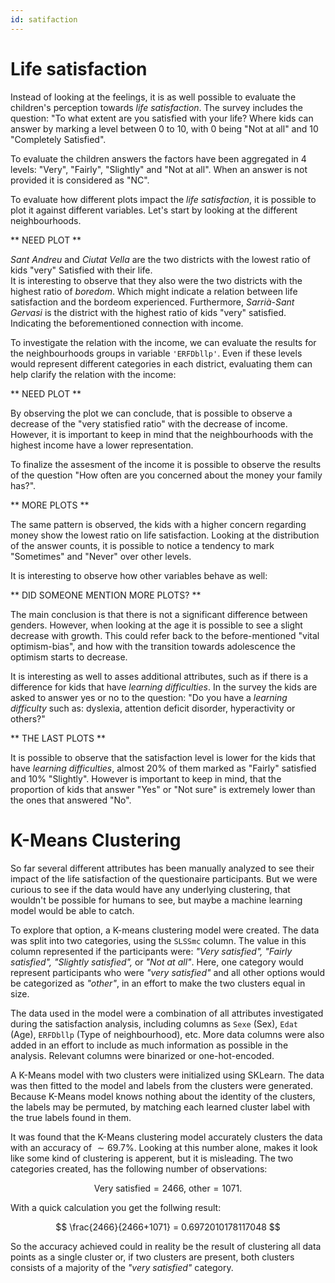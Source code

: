 ```yaml
---
id: satifaction
---
```


# Life satisfaction

Instead of looking at the feelings, it is as well possible to evaluate the children's perception towards _life satisfaction_. 
The survey includes the question: "To what extent are you satisfied with your life? 
Where kids can answer by marking a level between 0 to 10, with 0 being "Not at all" and 10 "Completely Satisfied". 

To evaluate the children answers the factors have been aggregated in 4 levels: "Very", "Fairly", "Slightly" and "Not at all". 
When an answer is not provided it is considered as "NC".

To evaluate how different plots impact the  _life satisfaction_, it is possible to plot it against different variables. 
Let's start by looking at the different neighbourhoods.


** NEED PLOT **


_Sant Andreu_ and _Ciutat Vella_ are the two districts with the lowest ratio of kids "very" Satisfied with their life.  
It is interesting to observe that they also were the two districts with the highest ratio of _boredom_. 
Which might indicate a relation between life satisfaction and the bordeom experienced. 
Furthermore, _Sarrià-Sant Gervasi_ is the district with the highest ratio of kids "very" satisfied. 
Indicating the beforementioned connection with income. 

To investigate the relation with the income, we can evaluate the results for the neighbourhoods groups in variable `'ERFDbllp'`. 
Even if these levels would represent different categories in each district, evaluating them can help clarify the relation with the income:


** NEED PLOT **


By observing the plot we can conclude, that is possible to observe a decrease of the "very statisfied ratio" with the decrease of income. 
However, it is important to keep in mind that the neighbourhoods with the highest income have a lower representation.

To finalize the assesment of the income it is possible to observe the results of the question "How often are you concerned about the money your family has?". 


** MORE PLOTS **


The same pattern is observed, the kids with a higher concern regarding money show the lowest ratio on life satisfaction. 
Looking at the distribution of the answer counts, it is possible to notice a tendency to mark "Sometimes" and "Never" over other levels.

It is interesting to observe how other variables behave as well:


** DID SOMEONE MENTION MORE PLOTS? **


The main conclusion is that there is not a significant difference between genders. 
However, when looking at the age it is possible to see a slight decrease with growth. 
This could refer back to the before-mentioned "vital optimism-bias", and how with the transition towards adolescence the optimism starts to decrease.

It is interesting as well to asses additional attributes, such as if there is a difference for kids that have _learning difficulties_. 
In the survey the kids are asked to answer yes or no to the question: 
"Do you have a _learning difficulty_ such as: dyslexia, attention deficit disorder, hyperactivity or others?" 


** THE LAST PLOTS **


It is possible to observe that the satisfaction level is lower for the kids that have _learning difficulties_, 
almost 20% of them marked as "Fairly" satisfied and 10% "Slightly". 
However is important to keep in mind, that the proportion of kids that answer "Yes" or "Not sure" is extremely lower than the ones that answered "No".


# K-Means Clustering

So far several different attributes has been manually analyzed to see their impact of the life satisfaction of the questionaire participants.
But we were curious to see if the data would have any underlying clustering, that wouldn't be possible for humans to see,
but maybe a machine learning model would be able to catch.

To explore that option, a K-means clustering model were created. The data was split into two categories, using the `SLSSmc` column.
The value in this column represented if the participants were: _"Very satisfied", "Fairly satisfied", "Slightly satisfied",_ or _"Not at all"_.
Here, one category would represent participants who were _"very satisfied"_ and all other options would be categorized as _"other"_,
in an effort to make the two clusters equal in size.

The data used in the model were a combination of all attributes investigated during the satisfaction analysis,
including columns as `Sexe` (Sex), `Edat` (Age), `ERFDbllp` (Type of neighbourhood), etc.
More data columns were also added in an effort to include as much information as possible in the analysis.
Relevant columns were binarized or one-hot-encoded.

A K-Means model with two clusters were initialized using SKLearn. The data was then fitted to the model and labels from the clusters were generated.
Because K-Means model knows nothing about the identity of the clusters, the labels may be permuted,
by matching each learned cluster label with the true labels found in them.

It was found that the K-Means clustering model accurately clusters the data with an accuracy of $\sim 69.7\%$.
Looking at this number alone, makes it look like some kind of clustering is apperent, but it is misleading.
The two categories created, has the following number of observations:

$$
\text{Very satisfied} = 2466,\ \text{other} = 1071.
$$

With a quick calculation you get the follwing result:

$$ 
\frac{2466}{2466+1071} = 0.6972010178117048
$$

So the accuracy achieved could in reality be the result of clustering all data points as a single cluster or, if two clusters are present,
both clusters consists of a majority of the _"very satisfied"_ category.
